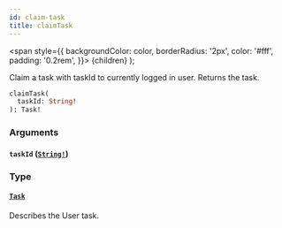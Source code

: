 ```yaml
---
id: claim-task
title: claimTask
---
```


<span
style={{
      backgroundColor: color,
      borderRadius: '2px',
      color: '#fff',
      padding: '0.2rem',
    }}>
{children}
</span>
);

Claim a task with taskId to currently logged in user. Returns the task.

```graphql
claimTask(
  taskId: String!
): Task!

```

### Arguments

#### `taskId` ([`String!`](../../../../../docs/apis-tools/tasklist-api/scalars/string.mdx))

### Type

#### [`Task`](../../../../../docs/apis-tools/tasklist-api/objects/task.mdx)

Describes the User task.
